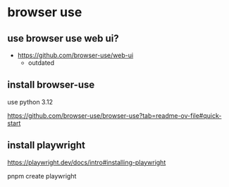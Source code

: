 # browser use

## use browser use web ui?

- https://github.com/browser-use/web-ui
  - outdated

## install browser-use

use python 3.12

https://github.com/browser-use/browser-use?tab=readme-ov-file#quick-start

## install playwright

https://playwright.dev/docs/intro#installing-playwright

pnpm create playwright
